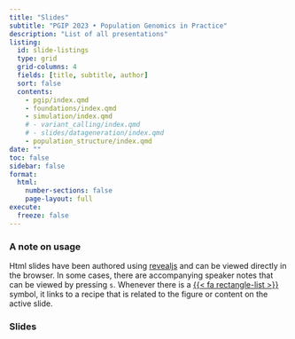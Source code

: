 ```yaml
---
title: "Slides"
subtitle: "PGIP 2023 • Population Genomics in Practice"
description: "List of all presentations"
listing:
  id: slide-listings
  type: grid
  grid-columns: 4
  fields: [title, subtitle, author]
  sort: false
  contents:
    - pgip/index.qmd
    - foundations/index.qmd
    - simulation/index.qmd
    # - variant_calling/index.qmd
    # - slides/datageneration/index.qmd
    - population_structure/index.qmd
date: ""
toc: false
sidebar: false
format:
  html:
    number-sections: false
    page-layout: full
execute:
  freeze: false
---
```


### A note on usage

Html slides have been authored using [revealjs](https://revealjs.com/)
and can be viewed directly in the browser. In some cases, there are
accompanying speaker notes that can be viewed by pressing `s`.
Whenever there is a [{{< fa rectangle-list >}}]({{< var
recipes.baseurl >}}) symbol, it links to a recipe that is related to
the figure or content on the active slide.

### Slides

:::{#slide-listings}

:::
